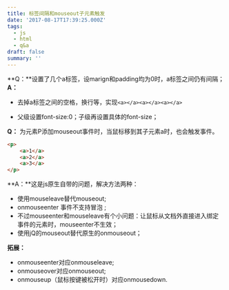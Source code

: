 ```yaml
---
title: 标签间隔和mouseout子元素触发
date: '2017-08-17T17:39:25.000Z'
tags:
  - js
  - html
  - q&a
draft: false
summary: ''
---
```


**Q：**设置了几个a标签，设marign和padding均为0时，a标签之间仍有间隔；
**A：**

- 去掉a标签之间的空格，换行等，实现`<a></a><a></a><a></a>`

- 父级设置font-size:0；子级再设置具体的font-size；


**Q：** 为元素P添加mouseout事件时，当鼠标移到其子元素a时，也会触发事件。

```html
<p>
    <a>1</a>
    <a>2</a>
    <a>3</a>
</p>
```

**A：**这是js原生自带的问题，解决方法两种：

- 使用mouseleave替代mouseout;
- onmouseenter 事件不支持冒泡 ;
- 不过mouseenter和mouseleave有个小问题：让鼠标从文档外直接进入绑定事件的元素时，mouseenter不生效；
- 使用jQ的mouseout替代原生的onmouseout；

**拓展：**

- onmouseenter对应onmouseleave;
- onmouseover对应onmouseout;
- onmouseup（鼠标按键被松开时）对应onmousedown.
